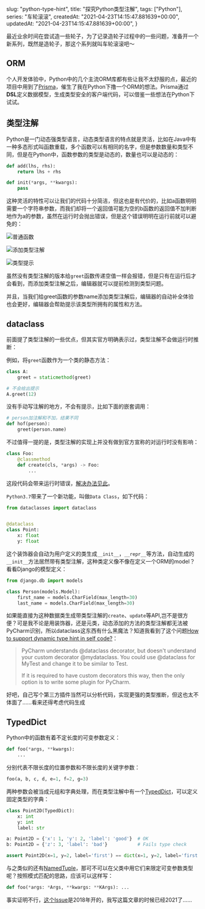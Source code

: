 
  slug: "python-type-hint",
  title: "探究Python类型注解",
  tags: ["Python"],
  series: "车轮滚滚",
  createdAt: "2021-04-23T14:15:47.881639+00:00",
  updatedAt: "2021-04-23T14:15:47.881639+00:00",
}

最近业余时间在尝试造一些轮子，为了记录造轮子过程中的一些问题，准备开一个新系列，既然是造轮子，那这个系列就叫车轮滚滚吧～

## ORM

个人开发体验中，Python中的几个主流ORM库都有些让我不太舒服的点，最近的项目中用到了[Prisma](https://www.prisma.io/)，催生了我在Python下撸一个ORM的想法。Prisma通过**DSL**定义数据模型，生成类型安全的客户端代码，可以借鉴一些想法在Python下试试。

## 类型注解

Python是一门动态强类型语言，动态类型语言的特点就是灵活，比如在Java中有一种多态形式叫函数重载，多个函数可以有相同的名字，但是参数数量和类型不同，但是在Python中，函数参数的类型是动态的，数量也可以是动态的：

```python
def add(lhs, rhs):
    return lhs + rhs

def init(*args, **kwargs):
    pass
```

这种灵活的特性可以让我们的代码十分简洁，但这也是有代价的，比如a函数明明需要一个字符串参数，而我们却将一个返回值可能为空的b函数的返回值不加判断地作为a的参数，虽然在运行时会抛出错误，但是这个错误明明在运行前就可以避免的：

![普通函数](https://i.loli.net/2021/04/21/54sYujrNETc63b2.png)

![添加类型注解](https://i.loli.net/2021/04/22/we6dqXtln2AMu95.png)

![类型提示](https://i.loli.net/2021/04/21/SYzjA84FyMQVbeR.png)

虽然没有类型注解的版本给`greet`函数传递空值一样会报错，但是只有在运行后才会看到，而添加类型注解之后，编辑器就可以提前检测到类型问题。

并且，当我们给greet函数的参数name添加类型注解后，编辑器的自动补全体验也会更好，编辑器会帮助提示该类型所拥有的属性和方法。

## dataclass

前面提了类型注解的一些优点，但其实官方明确表示过，类型注解不会做运行时推断：

例如，将`greet`函数作为一个类的静态方法：

```python
class A:
    greet = staticmethod(greet)

# 不会给出提示
A.greet(12)
```

没有手动写注解的地方，不会有提示，比如下面的嵌套调用：

```python
# person加注解和不加，结果不同
def hof(person):
    greet(person.name)
```

不过值得一提的是，类型注解的实现上并没有做到官方宣称的对运行时没有影响：

```python
class Foo:
    @classmethod
    def create(cls, *args) -> Foo:
        ...
```

这段代码会带来运行时错误，[解决办法见此](https://stackoverflow.com/questions/55320236/does-python-evaluate-type-hinting-of-a-forward-reference)。

`Python3.7`带来了一个新功能，叫做`Data Class`，如下代码：

```python
from dataclasses import dataclass


@dataclass
class Point:
    x: float
    y: float
```

这个装饰器会自动为用户定义的类生成`__init__`，`__repr__`等方法，自动生成的`__init__`方法居然带有类型注解，这种类定义像不像在定义一个ORM的model？看看Django的模型定义：

```python
from django.db import models

class Person(models.Model):
    first_name = models.CharField(max_length=30)
    last_name = models.CharField(max_length=30)
```

如果能直接为这种数据类生成带类型注解的`create`、`update`等API,岂不是很方便？可是我不论是用装饰器，还是元类，动态添加的方法的类型注解都无法被PyCharm识别，所以dataclass这东西有什么黑魔法？知道我看到了这个问题[How to support dynamic type hint in self code?](https://intellij-support.jetbrains.com/hc/en-us/community/posts/360002765319-How-to-support-dynamic-type-hint-in-self-code-)：

> PyCharm understands  @dataclass decorator, but doesn't understand your custom decorator  @mydataclass. You could use @dataclass for MyTest and change it to be  similar to Test.
>
> If it is required to have custom decorators this way, then the only option is to write some plugin for PyCharm.

好吧，自己写个第三方插件当然可以分析代码，实现更强的类型推断，但这也太不体面了……看来还得考虑代码生成

## TypedDict

Python中的函数有着不定长度的可变参数定义：

```python
def foo(*args, **kwargs):
    ...
```

分别代表不限长度的位置参数和不限长度的关键字参数：

```python
foo(a, b, c, d, e=1, f=2, g=3)
```

两种参数会被当成元组和字典处理，而在类型注解中有一个[TypedDict](https://docs.python.org/3/library/typing.html#typing.TypedDict)，可以定义固定类型的字典：

```python
class Point2D(TypedDict):
    x: int
    y: int
    label: str

a: Point2D = {'x': 1, 'y': 2, 'label': 'good'}  # OK
b: Point2D = {'z': 3, 'label': 'bad'}           # Fails type check

assert Point2D(x=1, y=2, label='first') == dict(x=1, y=2, label='first')
```

与之类似的还有[NamedTuple](https://docs.python.org/3/library/typing.html#typing.NamedTuple)，那可不可以在父类中用它们来限定可变参数类型呢？按照模式匹配的思路，应该可以这样写：

```python
def foo(*args: *Args, **kwargs: **KArgs): ...
```

事实证明不行，[这个Issue](https://github.com/python/mypy/issues/4441)是2018年开的，我写这篇文章的时候已经2021了……

